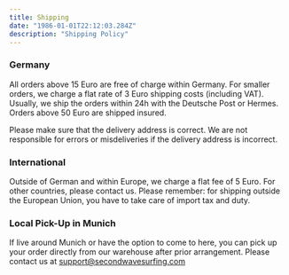 ```yaml
---
title: Shipping
date: "1986-01-01T22:12:03.284Z"
description: "Shipping Policy"
---
```


### Germany

All orders above 15 Euro are free of charge within Germany. For smaller orders, we charge a flat rate of 3 Euro shipping costs (including VAT). Usually, we ship the orders within 24h with the Deutsche Post or Hermes. Orders above 50 Euro are shipped insured.

Please make sure that the delivery address is correct. We are not responsible for errors or misdeliveries if the delivery address is incorrect.

### International

Outside of German and within Europe, we charge a flat fee of 5 Euro. For other countries, please contact us. Please remember: for shipping outside the European Union, you have to take care of import tax and duty.

### Local Pick-Up in Munich

If live around Munich or have the option to come to here, you can pick up your order directly from our warehouse after prior arrangement. Please contact us at [support@secondwavesurfing.com](mailto:support@secondwavesurfing.com)

